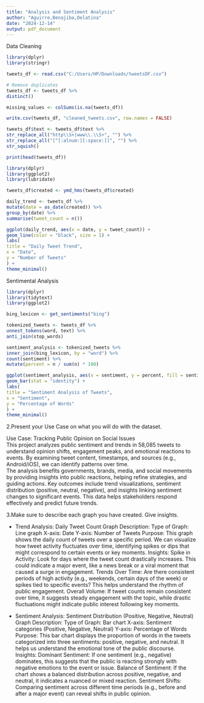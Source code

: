 ```yaml
---
title: "Analysis and Sentiment Analysis"
author: "Aguirre,Benajiba,Delatina"
date: "2024-12-14"
output: pdf_document
---
```

Data Cleaning
```r
library(dplyr)
library(stringr)
```

```r
tweets_df <- read.csv("C:/Users/HP/Downloads/tweetsDF.csv")
```

```r
# Remove duplicates
tweets_df <- tweets_df %>%
distinct()
```

```r
missing_values <- colSums(is.na(tweets_df))
```

```r
write.csv(tweets_df, "cleaned_tweets.csv", row.names = FALSE)
```

```r
tweets_df$text <- tweets_df$text %>%
str_replace_all("http\\S+|www\\.\\S+", "") %>% 
str_replace_all("[^[:alnum:][:space:]]", "") %>% 
str_squish() 
```

```r
print(head(tweets_df))
```


```r
library(dplyr)
library(ggplot2)
library(lubridate)
```

```r
tweets_df$created <- ymd_hms(tweets_df$created)
```

```r
daily_trend <- tweets_df %>%
mutate(date = as_date(created)) %>%
group_by(date) %>%
summarise(tweet_count = n())
```

```r
ggplot(daily_trend, aes(x = date, y = tweet_count)) +
geom_line(color = "black", size = 1) +
labs(
title = "Daily Tweet Trend",
x = "Date",
y = "Number of Tweets"
) +
theme_minimal()
```



Sentimental Analysis


```r
library(dplyr)
library(tidytext)
library(ggplot2)
```

```r
bing_lexicon <- get_sentiments("bing")
```

```r
tokenized_tweets <- tweets_df %>%
unnest_tokens(word, text) %>%
anti_join(stop_words)
```

```r
sentiment_analysis <- tokenized_tweets %>%
inner_join(bing_lexicon, by = "word") %>%
count(sentiment) %>%
mutate(percent = n / sum(n) * 100)
```

```r
ggplot(sentiment_analysis, aes(x = sentiment, y = percent, fill = sentiment)) +
geom_bar(stat = "identity") +
labs(
title = "Sentiment Analysis of Tweets",
x = "Sentiment",
y = "Percentage of Words"
) +
theme_minimal()
```



2.Present your Use Case on what you will do with the dataset.

Use Case: Tracking Public Opinion on Social Issues  
This project analyzes public sentiment and trends in 58,085 tweets to understand opinion shifts, engagement peaks, and emotional reactions to events. By examining tweet content, timestamps, and sources (e.g., Android/iOS), we can identify patterns over time.  
The analysis benefits governments, brands, media, and social movements by providing insights into public reactions, helping refine strategies, and guiding actions. Key outcomes include trend visualizations, sentiment distribution (positive, neutral, negative), and insights linking sentiment changes to significant events. This data helps stakeholders respond effectively and predict future trends.


3.Make sure to describe each graph you have created. Give insights.

* Trend Analysis: Daily Tweet Count
Graph Description:
Type of Graph: Line graph
X-axis: Date
Y-axis: Number of Tweets
Purpose: This graph shows the daily count of tweets over a specific period. We can visualize how tweet activity fluctuates over time, identifying spikes or dips that might correspond to certain events or key moments.
Insights:
Spike in Activity: Look for days where the tweet count drastically increases. This could indicate a major event, like a news break or a viral moment that caused a surge in engagement.
Trends Over Time: Are there consistent periods of high activity (e.g., weekends, certain days of the week) or spikes tied to specific events? This helps understand the rhythm of public engagement.
Overall Volume: If tweet counts remain consistent over time, it suggests steady engagement with the topic, while drastic fluctuations might indicate public interest following key moments.

* Sentiment Analysis: Sentiment Distribution (Positive, Negative, Neutral)
Graph Description:
Type of Graph: Bar chart
X-axis: Sentiment categories (Positive, Negative, Neutral)
Y-axis: Percentage of Words
Purpose: This bar chart displays the proportion of words in the tweets categorized into three sentiments: positive, negative, and neutral. It helps us understand the emotional tone of the public discourse.
Insights:
Dominant Sentiment: If one sentiment (e.g., negative) dominates, this suggests that the public is reacting strongly with negative emotions to the event or issue.
Balance of Sentiment: If the chart shows a balanced distribution across positive, negative, and neutral, it indicates a nuanced or mixed reaction.
Sentiment Shifts: Comparing sentiment across different time periods (e.g., before and after a major event) can reveal shifts in public opinion.

